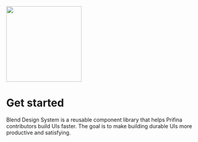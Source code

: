 

<Meta title="Blend|Intro" />

<img src={designSystem} height="200px" />

# Get started

Blend Design System is a reusable component library that helps Prifina contributors build UIs faster. The goal is to make building durable UIs more productive and satisfying.
